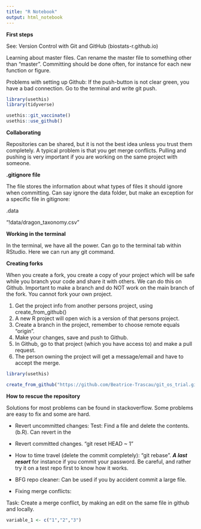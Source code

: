 ```yaml
---
title: "R Notebook"
output: html_notebook
---
```


**First steps**

See: Version Control with Git and GitHub (biostats-r.github.io)

Learning about master files. Can rename the master file to something other than "master". Committing should be done often, for instance for each new function or figure.

Problems with setting up Github: If the push-button is not clear green, you have a bad connection. Go to the terminal and write git push.

```r
library(usethis)
library(tidyverse)

usethis::git_vaccinate()
usethis::use_github()


```

**Collaborating**

Repositories can be shared, but it is not the best idea unless you trust them completely. A typical problem is that you get merge conflicts. Pulling and pushing is very important if you are working on the same project with someone.

**.gitignore file**

The file stores the information about what types of files it should ignore when committing. Can say ignore the data folder, but make an exception for a specific file in gitignore:

.data

"!data/dragon_taxonomy.csv"

**Working in the terminal**

In the terminal, we have all the power. Can go to the terminal tab within RStudio. Here we can run any git command.

**Creating forks**

When you create a fork, you create a copy of your project which will be safe while you branch your code and share it with others. We can do this on Github. Important to make a branch and do NOT work on the main branch of the fork. You cannot fork your own project.

1.  Get the project info from another persons project, using create_from_github()
2.  A new R project will open wich is a version of that persons project.
3.  Create a branch in the project, remember to choose remote equals "origin".
4.  Make your changes, save and push to Github.
5.  In Github, go to that project (which you have access to) and make a pull request.
6.  The person owning the project will get a message/email and have to accept the merge.

```r
library(usethis)

create_from_github("https://github.com/Beatrice-Trascau/git_os_trial.git", fork = TRUE)

```

**How to rescue the repository**

Solutions for most problems can be found in stackoverflow. Some problems are easy to fix and some are hard.

-   Revert uncommitted changes: Test: Find a file and delete the contents. (b.R). Can revert in the

-   Revert committed changes. "git reset HEAD \~ 1"

-   How to time travel (delete the commit completely): "git rebase". ***A last resort*** for instance if you commit your password. Be careful, and rather try it on a test repo first to know how it works.

-   BFG repo cleaner: Can be used if you by accident commit a large file.

-   Fixing merge conflicts:

Task: Create a merge conflict, by making an edit on the same file in github and locally.

```r
variable_1 <- c("1","2","3")

```
